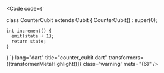 
<Code
	code={`

  class CounterCubit extends Cubit<int> { 
    CounterCubit() : super(0);

    int increment() {
      emit(state + 1);
      return state;
    }
  }
`}
lang="dart" title="counter_cubit.dart"
transformers={[transformerMetaHighlight()]} class='warning' meta="{6}"
/>